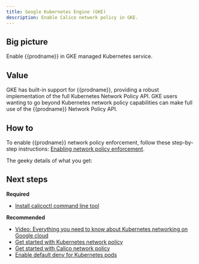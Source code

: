 ```yaml
---
title: Google Kubernetes Engine (GKE)
description: Enable Calico network policy in GKE.
---
```


## Big picture

Enable {{prodname}} in GKE managed Kubernetes service.

## Value

GKE has built-in support for {{prodname}}, providing a robust implementation of the full Kubernetes Network Policy API. GKE users wanting to go beyond Kubernetes network policy capabilities can make full use of the {{prodname}} Network Policy API.

## How to

To enable {{prodname}} network policy enforcement, follow these step-by-step instructions:
[Enabling network policy enforcement](https://cloud.google.com/kubernetes-engine/docs/how-to/network-policy).

The geeky details of what you get:

<GeekDetails
  prodname='{{prodname}}'
  details='Policy:Calico,IPAM:Host Local,CNI:Calico,Overlay:No,Routing:VPC Native,Datastore:Kubernetes'
/>

## Next steps

**Required**

- [Install calicoctl command line tool](../../../maintenance/calicoctl/install.mdx)

**Recommended**

- [Video: Everything you need to know about Kubernetes networking on Google cloud](https://www.projectcalico.org/everything-you-need-to-know-about-kubernetes-networking-on-google-cloud/)
- [Get started with Kubernetes network policy](../../../security/get-started/kubernetes-policy/kubernetes-network-policy.mdx)
- [Get started with Calico network policy](../../../security/get-started/calico-policy/calico-network-policy.mdx)
- [Enable default deny for Kubernetes pods](../../../security/get-started/kubernetes-default-deny.mdx)
